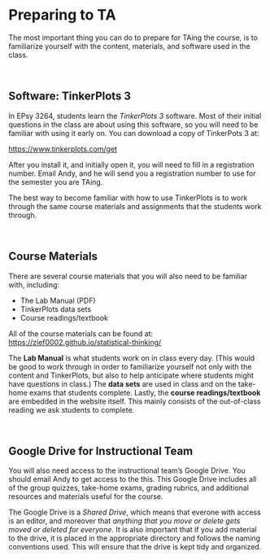 # Preparing to TA {.unnumbered}

The most important thing you can do to prepare for TAing the course, is to familiarize yourself with the content, materials, and software used in the class.

<br />

## Software: TinkerPlots 3

In EPsy 3264, students learn the *TinkerPlots 3* software. Most of their initial questions in the class are about using this software, so you will need to be familiar with using it early on. You can download a copy of TinkerPots 3 at: 

<p style="margin-left:auto;margin-right:auto">
<https://www.tinkerplots.com/get>
</p>

After you install it, and initially open it, you will need to fill in a registration number. Email Andy, and he will send you a registration number to use for the semester you are TAing. 

::: {.callout-tip}
The best way to become familiar with how to use TinkerPlots is to work through the same course materials and assignments that the students work through.
:::

<br />

## Course Materials

There are several course materials that you will also need to be familiar with, including:

- The Lab Manual (PDF)
- TinkerPlots data sets
- Course readings/textbook


All of the course materials can be found at: <https://zief0002.github.io/statistical-thinking/>

The **Lab Manual** is what students work on in class every day. (This would be good to work through in order to familiarize yourself not only with the content and TinkerPlots, but also to help anticipate where students might have questions in class.) The **data sets** are used in class and on the take-home exams that students complete. Lastly, the **course readings/textbook** are embedded in the website itself. This mainly consists of the out-of-class reading we ask students to complete.

<br />


## Google Drive for Instructional Team

You will also need access to the instructional team's Google Drive. You should email Andy to get access to the this. This Google Drive includes all of the group quizzes, take-home exams, grading rubrics, and additional resources and materials useful for the course. 




::: {.callout-important}
The Google Drive is a *Shared Drive*, which means that everone with access is an editor, and moreover that *anything that you move or delete gets moved or deleted for everyone*. It is also important that if you add material to the drive, it is placed in the appropriate directory and follows the naming conventions used. This will ensure that the drive is kept tidy and organized.
:::

